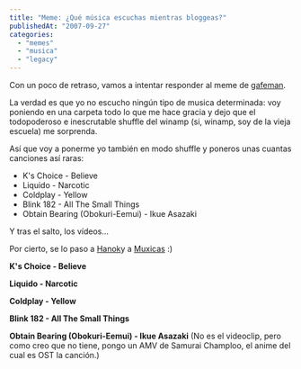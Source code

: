 ```yaml
---
title: "Meme: ¿Qué música escuchas mientras bloggeas?"
publishedAt: "2007-09-27"
categories: 
  - "memes"
  - "musica"
  - "legacy"
---
```


Con un poco de retraso, vamos a intentar responder al meme de [gafeman](http://www.viciao2k3.net/blog/meme/meme-%c2%bfque-musica-escuchas-mientras-bloggeas/).

La verdad es que yo no escucho ningún tipo de musica determinada: voy poniendo en una carpeta todo lo que me hace gracia y dejo que el todopoderoso e inescrutable shuffle del winamp (si, winamp, soy de la vieja escuela) me sorprenda.

Así que voy a ponerme yo también en modo shuffle y poneros unas cuantas canciones así raras:

- K's Choice - Believe
- Liquido - Narcotic
- Coldplay - Yellow
- Blink 182 - All The Small Things
- Obtain Bearing (Obokuri-Eemui) - Ikue Asazaki

Y tras el salto, los vídeos...

Por cierto, se lo paso a [Hanok](http://www.hnkweb.com)y a [Muxicas](http://www.muxicas.com) :)

**K's Choice - Believe**

**Liquido - Narcotic**

**Coldplay - Yellow**

**Blink 182 - All The Small Things**

**Obtain Bearing (Obokuri-Eemui) - Ikue Asazaki** (No es el videoclip, pero como creo que no tiene, pongo un AMV de Samurai Champloo, el anime del cual es OST la canción.)
